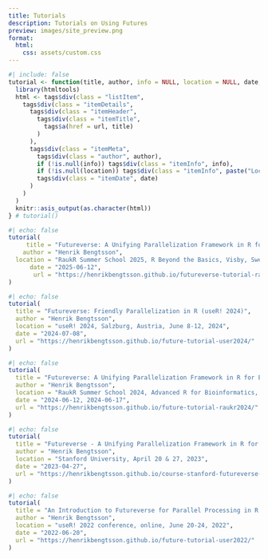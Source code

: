 ```yaml
---
title: Tutorials
description: Tutorials on Using Futures
preview: images/site_preview.png
format:
  html:
    css: assets/custom.css
---
```


```r
#| include: false
tutorial <- function(title, author, info = NULL, location = NULL, date, url) {
  library(htmltools)
  html <- tags$div(class = "listItem",
    tags$div(class = "itemDetails",
      tags$div(class = "itemHeader",
        tags$div(class = "itemTitle",
          tags$a(href = url, title)
        )
      ),
      tags$div(class = "itemMeta",
        tags$div(class = "author", author),
        if (!is.null(info)) tags$div(class = "itemInfo", info),
        if (!is.null(location)) tags$div(class = "itemInfo", paste("Location:", location)),
        tags$div(class = "itemDate", date)
      )
    )
  )
  knitr::asis_output(as.character(html))
} # tutorial()
```

```r
#| echo: false
tutorial(
     title = "Futureverse: A Unifying Parallelization Framework in R for Everyone (RaukR 2025)",
    author = "Henrik Bengtsson",
  location = "RaukR Summer School 2025, R Beyond the Basics, Visby, Sweden, June 9-19, 2025",
      date = "2025-06-12",
       url = "https://henrikbengtsson.github.io/futureverse-tutorial-raukr2025/"
)
```

```r
#| echo: false
tutorial(
  title = "Futureverse: Friendly Parallelization in R (useR! 2024)",
  author = "Henrik Bengtsson",
  location = "useR! 2024, Salzburg, Austria, June 8-12, 2024",
  date = "2024-07-08",
  url = "https://henrikbengtsson.github.io/future-tutorial-user2024/"
)
```

```r
#| echo: false
tutorial(
  title = "Futureverse: A Unifying Parallelization Framework in R for Everyone (RaukR 2024)",
  author = "Henrik Bengtsson",
  location = "RaukR Summer School 2024, Advanced R for Bioinformatics, Visby, Sweden, June 10-20, 2024",
  date = "2024-06-12, 2024-06-17",
  url = "https://henrikbengtsson.github.io/future-tutorial-raukr2024/"
)
```



```r
#| echo: false
tutorial(
  title = "Futureverse - A Unifying Parallelization Framework in R for Everyone: STATS/BIODS 352: Topics in Computing for Data Science, Bridging Methodology and Practice, Stanford University, 2023",
  author = "Henrik Bengtsson",
  location = "Stanford University, April 20 & 27, 2023",
  date = "2023-04-27",
  url = "https://henrikbengtsson.github.io/course-stanford-futureverse-2023/"
)
```


```r
#| echo: false
tutorial(
  title = "An Introduction to Futureverse for Parallel Processing in R (useR! 2022)",
  author = "Henrik Bengtsson",
  location = "useR! 2022 conference, online, June 20-24, 2022",
  date = "2022-06-20",
  url = "https://henrikbengtsson.github.io/future-tutorial-user2022/"
)
```





